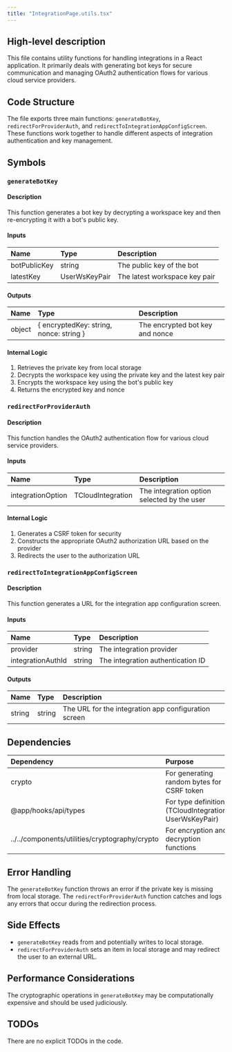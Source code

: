 ```yaml
---
title: "IntegrationPage.utils.tsx"
---
```


## High-level description
This file contains utility functions for handling integrations in a React application. It primarily deals with generating bot keys for secure communication and managing OAuth2 authentication flows for various cloud service providers.

## Code Structure
The file exports three main functions: `generateBotKey`, `redirectForProviderAuth`, and `redirectToIntegrationAppConfigScreen`. These functions work together to handle different aspects of integration authentication and key management.

## Symbols

### `generateBotKey`
#### Description
This function generates a bot key by decrypting a workspace key and then re-encrypting it with a bot's public key.

#### Inputs
| Name | Type | Description |
|:-----|:-----|:------------|
| botPublicKey | string | The public key of the bot |
| latestKey | UserWsKeyPair | The latest workspace key pair |

#### Outputs
| Name | Type | Description |
|:-----|:-----|:------------|
| object | { encryptedKey: string, nonce: string } | The encrypted bot key and nonce |

#### Internal Logic
1. Retrieves the private key from local storage
2. Decrypts the workspace key using the private key and the latest key pair
3. Encrypts the workspace key using the bot's public key
4. Returns the encrypted key and nonce

### `redirectForProviderAuth`
#### Description
This function handles the OAuth2 authentication flow for various cloud service providers.

#### Inputs
| Name | Type | Description |
|:-----|:-----|:------------|
| integrationOption | TCloudIntegration | The integration option selected by the user |

#### Internal Logic
1. Generates a CSRF token for security
2. Constructs the appropriate OAuth2 authorization URL based on the provider
3. Redirects the user to the authorization URL

### `redirectToIntegrationAppConfigScreen`
#### Description
This function generates a URL for the integration app configuration screen.

#### Inputs
| Name | Type | Description |
|:-----|:-----|:------------|
| provider | string | The integration provider |
| integrationAuthId | string | The integration authentication ID |

#### Outputs
| Name | Type | Description |
|:-----|:-----|:------------|
| string | string | The URL for the integration app configuration screen |

## Dependencies
| Dependency | Purpose |
|:-----------|:--------|
| crypto | For generating random bytes for CSRF token |
| @app/hooks/api/types | For type definitions (TCloudIntegration, UserWsKeyPair) |
| ../../components/utilities/cryptography/crypto | For encryption and decryption functions |

## Error Handling
The `generateBotKey` function throws an error if the private key is missing from local storage. The `redirectForProviderAuth` function catches and logs any errors that occur during the redirection process.

## Side Effects
- `generateBotKey` reads from and potentially writes to local storage.
- `redirectForProviderAuth` sets an item in local storage and may redirect the user to an external URL.

## Performance Considerations
The cryptographic operations in `generateBotKey` may be computationally expensive and should be used judiciously.

## TODOs
There are no explicit TODOs in the code.